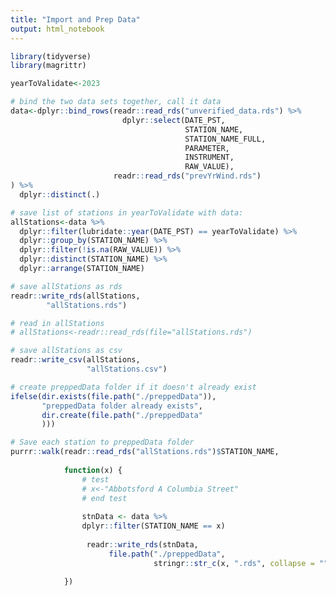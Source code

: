 ```yaml
---
title: "Import and Prep Data"
output: html_notebook
---
```


```r
library(tidyverse)
library(magrittr)

yearToValidate<-2023
```

```r
# bind the two data sets together, call it data
data<-dplyr::bind_rows(readr::read_rds("unverified_data.rds") %>%
                         dplyr::select(DATE_PST,
                                       STATION_NAME,
                                       STATION_NAME_FULL,
                                       PARAMETER,
                                       INSTRUMENT,
                                       RAW_VALUE),
                       readr::read_rds("prevYrWind.rds")
) %>% 
  dplyr::distinct(.)
```

```r
# save list of stations in yearToValidate with data:
allStations<-data %>%
  dplyr::filter(lubridate::year(DATE_PST) == yearToValidate) %>%
  dplyr::group_by(STATION_NAME) %>%
  dplyr::filter(!is.na(RAW_VALUE)) %>%
  dplyr::distinct(STATION_NAME) %>%
  dplyr::arrange(STATION_NAME)

# save allStations as rds
readr::write_rds(allStations,
        "allStations.rds")

# read in allStations
# allStations<-readr::read_rds(file="allStations.rds")

# save allStations as csv
readr::write_csv(allStations,
                 "allStations.csv")

# create preppedData folder if it doesn't already exist
ifelse(dir.exists(file.path("./preppedData")),
       "preppedData folder already exists",
       dir.create(file.path("./preppedData"
       )))

# Save each station to preppedData folder 
purrr::walk(readr::read_rds("allStations.rds")$STATION_NAME,
            
            function(x) {
                # test
                # x<-"Abbotsford A Columbia Street"
                # end test
              
                stnData <- data %>%
                dplyr::filter(STATION_NAME == x)
             
                 readr::write_rds(stnData,
                      file.path("./preppedData",
                                stringr::str_c(x, ".rds", collapse = "")))
              
            })
```
